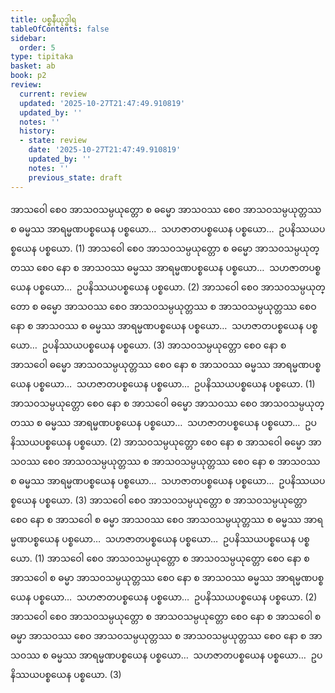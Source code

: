 ```yaml
---
title: ပစ္စနီယုဒ္ဓါရ
tableOfContents: false
sidebar:
  order: 5
type: tipitaka
basket: ab
book: p2
review:
  current: review
  updated: '2025-10-27T21:47:49.910819'
  updated_by: ''
  notes: ''
  history:
  - state: review
    date: '2025-10-27T21:47:49.910819'
    updated_by: ''
    notes: ''
    previous_state: draft
---
```



<ReviewStatus review={frontmatter.review} showDetails={true} />

<HypothesisAnnotation frontmatter={frontmatter} />

<DynamicBreadcrumb />

<Division number="125" book="p2" e="ch" v="38" p="132">

<Paragraph number="1304" book="p2">
အာသဝေါ စေဝ အာသဝသမ္ပယုတ္တော စ ဓမ္မော အာသဝဿ စေဝ အာသဝသမ္ပယုတ္တဿ စ ဓမ္မဿ အာရမ္မဏပစ္စယေန ပစ္စယော…  သဟဇာတပစ္စယေန ပစ္စယော…  ဥပနိဿယပစ္စယေန ပစ္စယော. (1)
</Paragraph>

<Paragraph number="1305" book="p2">
အာသဝေါ စေဝ အာသဝသမ္ပယုတ္တော စ ဓမ္မော အာသဝသမ္ပယုတ္တဿ စေဝ နော စ အာသဝဿ ဓမ္မဿ အာရမ္မဏပစ္စယေန ပစ္စယော…  သဟဇာတပစ္စယေန ပစ္စယော…  ဥပနိဿယပစ္စယေန ပစ္စယော. (2)
</Paragraph>

<Paragraph number="1306" book="p2">
အာသဝေါ စေဝ အာသဝသမ္ပယုတ္တော စ ဓမ္မော အာသဝဿ စေဝ အာသဝသမ္ပယုတ္တဿ စ အာသဝသမ္ပယုတ္တဿ စေဝ နော စ အာသဝဿ စ ဓမ္မဿ အာရမ္မဏပစ္စယေန ပစ္စယော…  သဟဇာတပစ္စယေန ပစ္စယော…  ဥပနိဿယပစ္စယေန ပစ္စယော. (3)
</Paragraph>

</Division>
<Division number="126" book="p2" e="ch" v="38" p="132">

<Paragraph number="1307" book="p2">
အာသဝသမ္ပယုတ္တော စေဝ နော စ အာသဝေါ ဓမ္မော အာသဝသမ္ပယုတ္တဿ စေဝ နော စ အာသဝဿ ဓမ္မဿ အာရမ္မဏပစ္စယေန ပစ္စယော…  သဟဇာတပစ္စယေန ပစ္စယော…  ဥပနိဿယပစ္စယေန ပစ္စယော. (1)
</Paragraph>

<Paragraph number="1308" book="p2">
အာသဝသမ္ပယုတ္တော စေဝ နော စ အာသဝေါ ဓမ္မော အာသဝဿ စေဝ အာသဝသမ္ပယုတ္တဿ စ ဓမ္မဿ အာရမ္မဏပစ္စယေန ပစ္စယော…  သဟဇာတပစ္စယေန ပစ္စယော…  ဥပနိဿယပစ္စယေန ပစ္စယော. (2)
</Paragraph>

<Paragraph number="1309" book="p2">
အာသဝသမ္ပယုတ္တော စေဝ နော စ အာသဝေါ ဓမ္မော အာသဝဿ စေဝ အာသဝသမ္ပယုတ္တဿ စ အာသဝသမ္ပယုတ္တဿ စေဝ နော စ အာသဝဿ စ ဓမ္မဿ အာရမ္မဏပစ္စယေန ပစ္စယော…  သဟဇာတပစ္စယေန ပစ္စယော…  ဥပနိဿယပစ္စယေန ပစ္စယော. (3)
</Paragraph>

</Division>
<Division number="127" book="p2" e="ch" v="38" p="132">

<Paragraph number="1310" book="p2">
အာသဝေါ စေဝ အာသဝသမ္ပယုတ္တော စ အာသဝသမ္ပယုတ္တော စေဝ နော စ အာသဝေါ စ ဓမ္မာ အာသဝဿ စေဝ အာသဝသမ္ပယုတ္တဿ စ ဓမ္မဿ အာရမ္မဏပစ္စယေန ပစ္စယော…  သဟဇာတပစ္စယေန ပစ္စယော…  ဥပနိဿယပစ္စယေန ပစ္စယော. (1)
</Paragraph>

<Paragraph number="1311" book="p2">
အာသဝေါ စေဝ အာသဝသမ္ပယုတ္တော စ အာသဝသမ္ပယုတ္တော စေဝ နော စ အာသဝေါ စ ဓမ္မာ အာသဝသမ္ပယုတ္တဿ စေဝ နော စ အာသဝဿ ဓမ္မဿ အာရမ္မဏပစ္စယေန ပစ္စယော…  သဟဇာတပစ္စယေန ပစ္စယော…  ဥပနိဿယပစ္စယေန ပစ္စယော. (2)
</Paragraph>

<Paragraph number="1312" book="p2">
အာသဝေါ စေဝ အာသဝသမ္ပယုတ္တော စ အာသဝသမ္ပယုတ္တော စေဝ နော စ အာသဝေါ စ ဓမ္မာ အာသဝဿ စေဝ အာသဝသမ္ပယုတ္တဿ စ အာသဝသမ္ပယုတ္တဿ စေဝ နော စ အာသဝဿ စ ဓမ္မဿ အာရမ္မဏပစ္စယေန ပစ္စယော…  သဟဇာတပစ္စယေန ပစ္စယော…  ဥပနိဿယပစ္စယေန ပစ္စယော. (3)
</Paragraph>
</Division>